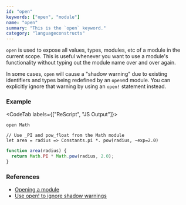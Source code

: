 ```yaml
---
id: "open"
keywords: ["open", "module"]
name: "open"
summary: "This is the `open` keyword."
category: "languageconstructs"
---
```


`open` is used to expose all values, types, modules, etc of a module in the current scope. This is useful whenever you want to use a module's functionality without typing out the module name over and over again.

In some cases, `open` will cause a "shadow warning" due to existing identifiers and types being redefined by an `open`ed module. You can explicitly ignore that warning by using an `open!` statement instead.

### Example

<CodeTab labels={["ReScript", "JS Output"]}>

```res
open Math

// Use _PI and pow_float from the Math module
let area = radius => Constants.pi *. pow(radius, ~exp=2.0)
```

```js
function area(radius) {
  return Math.PI * Math.pow(radius, 2.0);
}
```

</CodeTab>

### References

- [Opening a module](/docs/manual/latest/module#opening-a-module)
- [Use open! to ignore shadow warnings](/docs/manual/latest/module#use-open-to-ignore-shadow-warnings)
